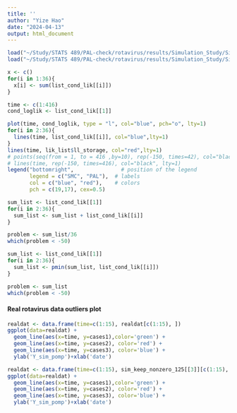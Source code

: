 ```yaml
---
title: ''
author: "Yize Hao"
date: "2024-04-13"
output: html_document
---
```


```r
load("~/Study/STATS 489/PAL-check/rotavirus/results/Simulation_Study/Simulation+Comparison/OvOv/Filtering/condlik/pfilter_condlik_ovov.Rdata")
load("~/Study/STATS 489/PAL-check/rotavirus/results/Simulation_Study/Simulation+Comparison/OvOv/Filtering/condlik/lik_list.Rdata")
```

```r
x <- c()
for(i in 1:36){
  x[i] <- sum(list_cond_lik[[i]])
}
```

```r
time <- c(1:416)
cond_loglik <- list_cond_lik[[1]]

plot(time, cond_loglik, type = "l", col="blue", pch="o", lty=1)
for(i in 2:36){
  lines(time, list_cond_lik[[i]], col="blue",lty=1)
}
lines(time, lik_list$ll_storage, col="red",lty=1)
# points(seq(from = 1, to = 416 ,by=10), rep(-150, times=42), col="black", pch="*")
# lines(time, rep(-150, times=416), col="black", lty=1)
legend("bottomright",               # position of the legend
       legend = c("SMC", "PAL"),  # labels
       col = c("blue", "red"),    # colors
       pch = c(19,17), cex=0.5)   
```

```r
sum_list <- list_cond_lik[[1]]
for(i in 2:36){
  sum_list <- sum_list + list_cond_lik[[i]]
}

problem <- sum_list/36
which(problem < -50)
```

```r
sum_list <- list_cond_lik[[1]]
for(i in 2:36){
  sum_list <- pmin(sum_list, list_cond_lik[[i]])
}

problem <- sum_list
which(problem < -50)
```


#### Real rotavirus data outliers plot

```r
realdat <- data.frame(time=c(1:15), realdat[c(1:15), ])
ggplot(data=realdat) + 
  geom_line(aes(x=time, y=cases1),color='green') +
  geom_line(aes(x=time, y=cases2), color='red') +
  geom_line(aes(x=time, y=cases3), color='blue') +
  ylab('Y_sim_pomp')+xlab('date')

realdat <- data.frame(time=c(1:15), sim_keep_nonzero_125[[3]][c(1:15), ])
ggplot(data=realdat) + 
  geom_line(aes(x=time, y=cases1),color='green') +
  geom_line(aes(x=time, y=cases2), color='red') +
  geom_line(aes(x=time, y=cases3), color='blue') +
  ylab('Y_sim_pomp')+xlab('date')
```